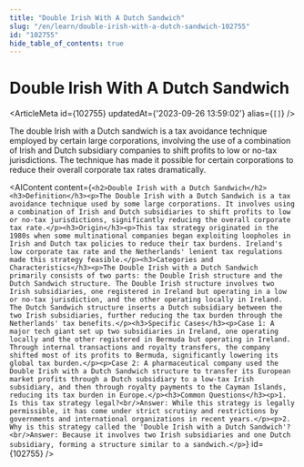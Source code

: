 ```yaml
---
title: "Double Irish With A Dutch Sandwich"
slug: "/en/learn/double-irish-with-a-dutch-sandwich-102755"
id: "102755"
hide_table_of_contents: true
---
```



# Double Irish With A Dutch Sandwich

<ArticleMeta id={102755} updatedAt={'2023-09-26 13:59:02'} alias={`[]`} />
<div className='border-solid border-b border-t-0 my-4 border-[var(--ifm-color-gray-300)]' />

The double Irish with a Dutch sandwich is a tax avoidance technique employed by certain large corporations, involving the use of a combination of Irish and Dutch subsidiary companies to shift profits to low or no-tax jurisdictions. The technique has made it possible for certain corporations to reduce their overall corporate tax rates dramatically.

<AIContent content={`<h2>Double Irish with a Dutch Sandwich</h2><h3>Definition</h3><p>The Double Irish with a Dutch Sandwich is a tax avoidance technique used by some large corporations. It involves using a combination of Irish and Dutch subsidiaries to shift profits to low or no-tax jurisdictions, significantly reducing the overall corporate tax rate.</p><h3>Origin</h3><p>This tax strategy originated in the 1980s when some multinational companies began exploiting loopholes in Irish and Dutch tax policies to reduce their tax burdens. Ireland's low corporate tax rate and the Netherlands' lenient tax regulations made this strategy feasible.</p><h3>Categories and Characteristics</h3><p>The Double Irish with a Dutch Sandwich primarily consists of two parts: the Double Irish structure and the Dutch Sandwich structure. The Double Irish structure involves two Irish subsidiaries, one registered in Ireland but operating in a low or no-tax jurisdiction, and the other operating locally in Ireland. The Dutch Sandwich structure inserts a Dutch subsidiary between the two Irish subsidiaries, further reducing the tax burden through the Netherlands' tax benefits.</p><h3>Specific Cases</h3><p>Case 1: A major tech giant set up two subsidiaries in Ireland, one operating locally and the other registered in Bermuda but operating in Ireland. Through internal transactions and royalty transfers, the company shifted most of its profits to Bermuda, significantly lowering its global tax burden.</p><p>Case 2: A pharmaceutical company used the Double Irish with a Dutch Sandwich structure to transfer its European market profits through a Dutch subsidiary to a low-tax Irish subsidiary, and then through royalty payments to the Cayman Islands, reducing its tax burden in Europe.</p><h3>Common Questions</h3><p>1. Is this tax strategy legal?<br/>Answer: While this strategy is legally permissible, it has come under strict scrutiny and restrictions by governments and international organizations in recent years.</p><p>2. Why is this strategy called the 'Double Irish with a Dutch Sandwich'?<br/>Answer: Because it involves two Irish subsidiaries and one Dutch subsidiary, forming a structure similar to a sandwich.</p>`} id={102755} />
